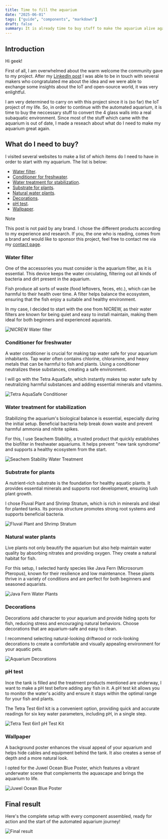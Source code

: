 ```yaml
---
title: Time to fill the aquarium
date: "2025-06-01"
tags: ["guide", "components", "markdown"]
draft: false
summary: It is already time to buy stuff to make the aquarium alive again!
---
```


## Introduction

Hi geek!

First of all, I am overwhelmed about the warm welcome the community gave to my project. After my [LinkedIn post](https://www.linkedin.com/posts/jos%C3%A9-ram%C3%B3n-h-572a86234_sideproject-iot-internetofthings-activity-7330849858091667456-7Iyi?utm_source=share&utm_medium=member_desktop&rcm=ACoAADqJK6YB0AXKq7JtwhQGx6J-AAL30zTmZpc) I was able to be in touch with several makers who congratulated me about the idea and we were able to exchange some insights about the IoT and open-source world, it was very enlightful.

I am very determined to carry on with this project since it is (so far) the IoT project of my life. So, in order to continue with the automated aquarium, it is time to buy the neccessary stuff to convert the 4 glass walls into a real subaquatic environment. Since most of the stuff which came with the aquarium is out of date, I made a reseach about what do I need to make my aquarium great again.

## What do I need to buy?

I visited several websites to make a list of which items do I need to have in order to start with my aquarium. The list is below:

- [Water filter](#water-filter).
- [Conditioner for freshwater](#conditioner-for-freshwater).
- [Water treatment for stabilization](#water-treatment-for-stabilization).
- [Substrate for plants](#substrate-for-plants).
- [Natural water plants](#natural-water-plants).
- [Decorations](#decorations).
- [pH test](#ph-test).
- [Wallpaper](#wallpaper).

>[!NOTE]
>This post is not paid by any brand. I chose the different products according to my experience and research. If you, the one who is reading, comes from a brand and would like to sponsor this project, feel free to contact me via my [contact page](../../src/app/contact/).

### Water filter

One of the accessories you must consider is the aquarium filter, as it is essential. This device keeps the water circulating, filtering out all kinds of bacteria and dirt present in the aquarium.

Fish produce all sorts of waste (food leftovers, feces, etc.), which can be harmful to their health over time. A filter helps balance the ecosystem, ensuring that the fish enjoy a suitable and healthy environment.

In my case, I decided to start with the one from NICREW, as their water filters are known for being quiet and easy to install maintain, making them ideal for both beginners and experienced aquarists.

![NICREW Water filter]()

### Conditioner for freshwater

A water conditioner is crucial for making tap water safe for your aquarium inhabitants. Tap water often contains chlorine, chloramine, and heavy metals that can be harmful to fish and plants. Using a conditioner neutralizes these substances, creating a safe environment.

I will go with the Tetra AquaSafe, which instantly makes tap water safe by neutralizing harmful substances and adding essential minerals and vitamins.

![Tetra AquaSafe Conditioner]()

### Water treatment for stabilization

Stabilizing the aquarium's biological balance is essential, especially during the initial setup. Beneficial bacteria help break down waste and prevent harmful ammonia and nitrite spikes.

For this, I use Seachem Stability, a trusted product that quickly establishes the biofilter in freshwater aquariums. It helps prevent "new tank syndrome" and supports a healthy ecosystem from the start.

![Seachem Stability Water Treatment]()

### Substrate for plants

A nutrient-rich substrate is the foundation for healthy aquatic plants. It provides essential minerals and supports root development, ensuring lush plant growth.

I chose Fluval Plant and Shrimp Stratum, which is rich in minerals and ideal for planted tanks. Its porous structure promotes strong root systems and supports beneficial bacteria.

![Fluval Plant and Shrimp Stratum]()

### Natural water plants

Live plants not only beautify the aquarium but also help maintain water quality by absorbing nitrates and providing oxygen. They create a natural habitat for fish.

For this setup, I selected hardy species like Java Fern (Microsorum Pteropus), known for their resilience and low maintenance. These plants thrive in a variety of conditions and are perfect for both beginners and seasoned aquarists.

![Java Fern Water Plants]()

### Decorations

Decorations add character to your aquarium and provide hiding spots for fish, reducing stress and encouraging natural behaviors. Choose decorations that are aquarium-safe and easy to clean.

I recommend selecting natural-looking driftwood or rock-looking decorations to create a comfortable and visually appealing environment for your aquatic pets.

![Aquarium Decorations]()

### pH test

Ince the tank is filled and the treatment products mentioned are underway, I want to make a pH test before adding any fish in it. A pH test kit allows you to monitor the water's acidity and ensure it stays within the optimal range for your fish and plants.

The Tetra Test 6in1 kit is a convenient option, providing quick and accurate readings for six key water parameters, including pH, in a single step.

![Tetra Test 6in1 pH Test Kit]()

### Wallpaper

A background poster enhances the visual appeal of your aquarium and helps hide cables and equipment behind the tank. It also creates a sense of depth and a more natural look.

I opted for the Juwel Ocean Blue Poster, which features a vibrant underwater scene that complements the aquascape and brings the aquarium to life.

![Juwel Ocean Blue Poster]()

## Final result

Here's the complete setup with every component assembled, ready for action and the start of the automated aquarium journey!

![Final result]()
